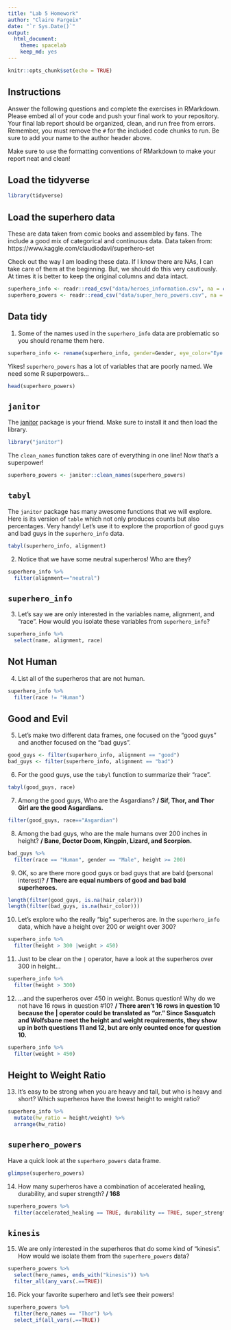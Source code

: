 ```yaml
---
title: "Lab 5 Homework"
author: "Claire Fargeix"
date: "`r Sys.Date()`"
output:
  html_document: 
    theme: spacelab
    keep_md: yes
---
```


```r
knitr::opts_chunk$set(echo = TRUE)
```

## Instructions
Answer the following questions and complete the exercises in RMarkdown. Please embed all of your code and push your final work to your repository. Your final lab report should be organized, clean, and run free from errors. Remember, you must remove the `#` for the included code chunks to run. Be sure to add your name to the author header above.  

Make sure to use the formatting conventions of RMarkdown to make your report neat and clean!  

## Load the tidyverse
```r
library(tidyverse)
```

## Load the superhero data
These are data taken from comic books and assembled by fans. The include a good mix of categorical and continuous data.  Data taken from: https://www.kaggle.com/claudiodavi/superhero-set  

Check out the way I am loading these data. If I know there are NAs, I can take care of them at the beginning. But, we should do this very cautiously. At times it is better to keep the original columns and data intact.  
```r
superhero_info <- readr::read_csv("data/heroes_information.csv", na = c("", "-99", "-"))
superhero_powers <- readr::read_csv("data/super_hero_powers.csv", na = c("", "-99", "-"))
```

## Data tidy
1. Some of the names used in the `superhero_info` data are problematic so you should rename them here.  
```r
superhero_info <- rename(superhero_info, gender=Gender, eye_color="Eye color", race=Race, hair_color="Hair color", height=Height, publisher=Publisher, skin_color="Skin color", alignment=Alignment, weight=Weight)
```

Yikes! `superhero_powers` has a lot of variables that are poorly named. We need some R superpowers...
```r
head(superhero_powers)
```

## `janitor`
The [janitor](https://garthtarr.github.io/meatR/janitor.html) package is your friend. Make sure to install it and then load the library.  
```r
library("janitor")
```

The `clean_names` function takes care of everything in one line! Now that's a superpower!
```r
superhero_powers <- janitor::clean_names(superhero_powers)
```

## `tabyl`
The `janitor` package has many awesome functions that we will explore. Here is its version of `table` which not only produces counts but also percentages. Very handy! Let's use it to explore the proportion of good guys and bad guys in the `superhero_info` data.  
```r
tabyl(superhero_info, alignment)
```

2. Notice that we have some neutral superheros! Who are they?
```r
superhero_info %>%
  filter(alignment=="neutral")
```

## `superhero_info`
3. Let's say we are only interested in the variables name, alignment, and "race". How would you isolate these variables from `superhero_info`?
```r
superhero_info %>%
  select(name, alignment, race)
```

## Not Human
4. List all of the superheros that are not human.
```r
superhero_info %>%
  filter(race != "Human")
```

## Good and Evil
5. Let's make two different data frames, one focused on the "good guys" and another focused on the "bad guys".
```r
good_guys <- filter(superhero_info, alignment == "good")
bad_guys <- filter(superhero_info, alignment == "bad")
```

6. For the good guys, use the `tabyl` function to summarize their "race".
```r
tabyl(good_guys, race)
```

7. Among the good guys, Who are the Asgardians?
**/  Sif, Thor, and Thor Girl are the good Asgardians.**
```r
filter(good_guys, race=="Asgardian")
```

8. Among the bad guys, who are the male humans over 200 inches in height?
**/  Bane, Doctor Doom, Kingpin, Lizard, and Scorpion.**
```r
bad_guys %>%
  filter(race == "Human", gender == "Male", height >= 200)
```

9. OK, so are there more good guys or bad guys that are bald (personal interest)?
**/  There are equal numbers of good and bad bald superheroes.**
```r
length(filter(good_guys, is.na(hair_color)))
length(filter(bad_guys, is.na(hair_color)))
```

10. Let's explore who the really "big" superheros are. In the `superhero_info` data, which have a height over 200 or weight over 300?
```r
superhero_info %>%
  filter(height > 300 |weight > 450)
```

11. Just to be clear on the `|` operator,  have a look at the superheros over 300 in height...
```r
superhero_info %>%
  filter(height > 300)
```

12. ...and the superheros over 450 in weight. Bonus question! Why do we not have 16 rows in question #10?
**/  There aren't 16 rows in question 10 because the | operator could be translated as "or." Since Sasquatch and Wolfsbane meet the height and weight requirements, they show up in both questions 11 and 12, but are only counted once for question 10.**
```r
superhero_info %>%
  filter(weight > 450)
```

## Height to Weight Ratio
13. It's easy to be strong when you are heavy and tall, but who is heavy and short? Which superheros have the lowest height to weight ratio?
```r
superhero_info %>%
  mutate(hw_ratio = height/weight) %>%
  arrange(hw_ratio)
```

## `superhero_powers`
Have a quick look at the `superhero_powers` data frame.  
```r
glimpse(superhero_powers)
```

14. How many superheros have a combination of accelerated healing, durability, and super strength?
**/  168**
```r
superhero_powers %>%
  filter(accelerated_healing == TRUE, durability == TRUE, super_strength == TRUE)
```

## `kinesis`
15. We are only interested in the superheros that do some kind of "kinesis". How would we isolate them from the `superhero_powers` data?
```r
superhero_powers %>%
  select(hero_names, ends_with("kinesis")) %>% 
  filter_all(any_vars(.==TRUE))
```

16. Pick your favorite superhero and let's see their powers!
```r
superhero_powers %>%
  filter(hero_names == "Thor") %>% 
  select_if(all_vars(.==TRUE))
```